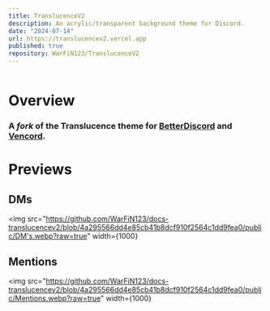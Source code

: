 ```yaml
---
title: TranslucenceV2
description: An acrylic/transparent background theme for Discord.
date: "2024-07-14"
url: https://translucencev2.vercel.app
published: true
repository: WarFiN123/TranslucenceV2
---
```


[![]()](https://translucencev2.vercel.app)

# **Overview**

### A _fork_ of the Translucence theme for [BetterDiscord](https://betterdiscord.app/) and [Vencord](https://vencord.dev).

# **Previews**

## DMs

<img
  src="https://github.com/WarFiN123/docs-translucencev2/blob/4a295566dd4e85cb41b8dcf910f2564c1dd9fea0/public/DM's.webp?raw=true"
  width={1000}
></img>

## Mentions

<img
  src="https://github.com/WarFiN123/docs-translucencev2/blob/4a295566dd4e85cb41b8dcf910f2564c1dd9fea0/public/Mentions.webp?raw=true"
  width={1000}
></img>
